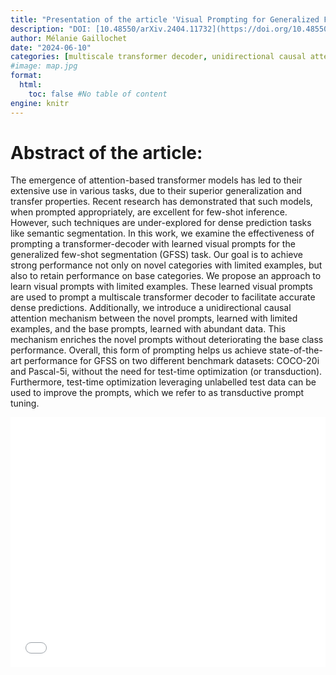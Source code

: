 ```yaml
---
title: "Presentation of the article 'Visual Prompting for Generalized Few-shot Segmentation: A Multi-scale Approach'"
description: "DOI: [10.48550/arXiv.2404.11732](https://doi.org/10.48550/arXiv.2404.11732){target='_blank'}"
author: Mélanie Gaillochet
date: "2024-06-10"
categories: [multiscale transformer decoder, unidirectional causal attention mechanism]
#image: map.jpg
format:
  html:
    toc: false #No table of content
engine: knitr
---
```


# Abstract of the article:

The emergence of attention-based transformer models has led to their extensive use in various tasks, due to their superior generalization and transfer properties. Recent research has demonstrated that such models, when prompted appropriately, are excellent for few-shot inference. However, such techniques are under-explored for dense prediction tasks like semantic segmentation. In this work, we examine the effectiveness of prompting a transformer-decoder with learned visual prompts for the generalized few-shot segmentation (GFSS) task. Our goal is to achieve strong performance not only on novel categories with limited examples, but also to retain performance on base categories. We propose an approach to learn visual prompts with limited examples. These learned visual prompts are used to prompt a multiscale transformer decoder to facilitate accurate dense predictions. Additionally, we introduce a unidirectional causal attention mechanism between the novel prompts, learned with limited examples, and the base prompts, learned with abundant data. This mechanism enriches the novel prompts without deteriorating the base class performance. Overall, this form of prompting helps us achieve state-of-the-art performance for GFSS on two different benchmark datasets: COCO-20i and Pascal-5i, without the need for test-time optimization (or transduction). Furthermore, test-time optimization leveraging unlabelled test data can be used to improve the prompts, which we refer to as transductive prompt tuning. 


![](../../pdfs/2024_06_10_Melanie_VisualPromptingForFSSegmentation.pdf){width=100% height=400}